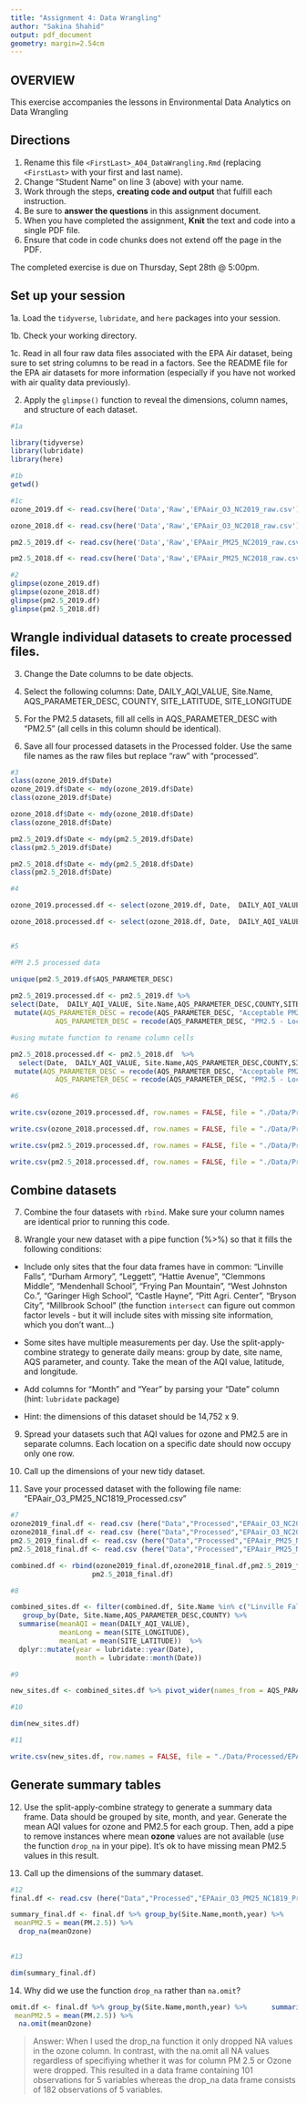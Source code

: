 ```yaml
---
title: "Assignment 4: Data Wrangling"
author: "Sakina Shahid"
output: pdf_document
geometry: margin=2.54cm
---
```


## OVERVIEW

This exercise accompanies the lessons in Environmental Data Analytics on Data Wrangling 

## Directions

1. Rename this file `<FirstLast>_A04_DataWrangling.Rmd` (replacing `<FirstLast>` with your first and last name).
2. Change "Student Name" on line 3 (above) with your name.
3. Work through the steps, **creating code and output** that fulfill each instruction.
4. Be sure to **answer the questions** in this assignment document.
5. When you have completed the assignment, **Knit** the text and code into a single PDF file.
6. Ensure that code in code chunks does not extend off the page in the PDF.

The completed exercise is due on Thursday, Sept 28th @ 5:00pm.

## Set up your session 

1a. Load the `tidyverse`,  `lubridate`, and `here` packages into your session.

1b. Check your working directory.

1c. Read in all four raw data files associated with the EPA Air dataset, being sure to set string columns to be read in a factors. See the README file for the EPA air datasets for more information (especially if you have not worked with air quality data previously). 

2. Apply the `glimpse()` function to reveal the dimensions, column names, and structure of each dataset. 

```r
#1a 

library(tidyverse)
library(lubridate)
library(here)

#1b 
getwd()

#1c 
ozone_2019.df <- read.csv(here('Data','Raw','EPAair_O3_NC2019_raw.csv'),stringsAsFactors = TRUE)

ozone_2018.df <- read.csv(here('Data','Raw','EPAair_O3_NC2018_raw.csv'),stringsAsFactors = TRUE)

pm2.5_2019.df <- read.csv(here('Data','Raw','EPAair_PM25_NC2019_raw.csv'),stringsAsFactors = TRUE)

pm2.5_2018.df <- read.csv(here('Data','Raw','EPAair_PM25_NC2018_raw.csv'),stringsAsFactors = TRUE)

#2 
glimpse(ozone_2019.df)
glimpse(ozone_2018.df)
glimpse(pm2.5_2019.df)
glimpse(pm2.5_2018.df)
```


## Wrangle individual datasets to create processed files.

3. Change the Date columns to be date objects.

4. Select the following columns: Date, DAILY_AQI_VALUE, Site.Name, AQS_PARAMETER_DESC, COUNTY, SITE_LATITUDE, SITE_LONGITUDE

5. For the PM2.5 datasets, fill all cells in AQS_PARAMETER_DESC with "PM2.5" (all cells in this column should be identical).

6. Save all four processed datasets in the Processed folder. Use the same file names as the raw files but replace "raw" with "processed".

```r
#3
class(ozone_2019.df$Date)
ozone_2019.df$Date <- mdy(ozone_2019.df$Date)
class(ozone_2019.df$Date)

ozone_2018.df$Date <- mdy(ozone_2018.df$Date)
class(ozone_2018.df$Date)

pm2.5_2019.df$Date <- mdy(pm2.5_2019.df$Date)
class(pm2.5_2019.df$Date)

pm2.5_2018.df$Date <- mdy(pm2.5_2018.df$Date)
class(pm2.5_2018.df$Date)

#4

ozone_2019.processed.df <- select(ozone_2019.df, Date,  DAILY_AQI_VALUE, Site.Name,AQS_PARAMETER_DESC,COUNTY,SITE_LATITUDE,SITE_LONGITUDE)

ozone_2018.processed.df <- select(ozone_2018.df, Date,  DAILY_AQI_VALUE, Site.Name,AQS_PARAMETER_DESC,COUNTY,SITE_LATITUDE,SITE_LONGITUDE)


#5

#PM 2.5 processed data

unique(pm2.5_2019.df$AQS_PARAMETER_DESC)
  
pm2.5_2019.processed.df <- pm2.5_2019.df %>% 
select(Date,  DAILY_AQI_VALUE, Site.Name,AQS_PARAMETER_DESC,COUNTY,SITE_LATITUDE,SITE_LONGITUDE) %>% 
 mutate(AQS_PARAMETER_DESC = recode(AQS_PARAMETER_DESC, "Acceptable PM2.5 AQI & Speciation Mass" = "PM 2.5"), 
           AQS_PARAMETER_DESC = recode(AQS_PARAMETER_DESC, "PM2.5 - Local Conditions" = "PM 2.5"))

#using mutate function to rename column cells

pm2.5_2018.processed.df <- pm2.5_2018.df  %>% 
  select(Date,  DAILY_AQI_VALUE, Site.Name,AQS_PARAMETER_DESC,COUNTY,SITE_LATITUDE,SITE_LONGITUDE) %>% 
 mutate(AQS_PARAMETER_DESC = recode(AQS_PARAMETER_DESC, "Acceptable PM2.5 AQI & Speciation Mass" = "PM 2.5"), 
           AQS_PARAMETER_DESC = recode(AQS_PARAMETER_DESC, "PM2.5 - Local Conditions" = "PM 2.5"))

#6

write.csv(ozone_2019.processed.df, row.names = FALSE, file = "./Data/Processed/EPAair_O3_NC2019_processed.csv")

write.csv(ozone_2018.processed.df, row.names = FALSE, file = "./Data/Processed/EPAair_O3_NC2018_processed.csv")

write.csv(pm2.5_2019.processed.df, row.names = FALSE, file = "./Data/Processed/EPAair_PM25_NC2019_processed.csv")

write.csv(pm2.5_2018.processed.df, row.names = FALSE, file = "./Data/Processed/EPAair_PM25_NC2018_processed.csv")

```


## Combine datasets

7. Combine the four datasets with `rbind`. Make sure your column names are identical prior to running this code.

8. Wrangle your new dataset with a pipe function (%>%) so that it fills the following conditions: 

  * Include only sites that the four data frames have in common: "Linville Falls", "Durham Armory", "Leggett", "Hattie Avenue", "Clemmons Middle", "Mendenhall School", "Frying Pan Mountain", "West Johnston Co.", "Garinger High School", "Castle Hayne", "Pitt Agri. Center", "Bryson City", "Millbrook School" (the function `intersect` can figure out common factor levels - but it will include sites with missing site information, which you don't want...) 

  * Some sites have multiple measurements per day. Use the split-apply-combine strategy to generate daily means: group by date, site name, AQS parameter, and county. Take the mean of the AQI value, latitude, and longitude.
  
  * Add columns for "Month" and "Year" by parsing your "Date" column (hint: `lubridate` package)
  
  * Hint: the dimensions of this dataset should be 14,752 x 9.

9. Spread your datasets such that AQI values for ozone and PM2.5 are in separate columns. Each location on a specific date should now occupy only one row.

10. Call up the dimensions of your new tidy dataset.

11. Save your processed dataset with the following file name: "EPAair_O3_PM25_NC1819_Processed.csv"

```r
#7 
ozone2019_final.df <- read.csv (here("Data","Processed","EPAair_O3_NC2019_processed.csv"))
ozone2018_final.df <- read.csv (here("Data","Processed","EPAair_O3_NC2018_processed.csv"))
pm2.5_2019_final.df <- read.csv (here("Data","Processed","EPAair_PM25_NC2019_processed.csv"))
pm2.5_2018_final.df <- read.csv (here("Data","Processed","EPAair_PM25_NC2018_processed.csv"))

combined.df <- rbind(ozone2019_final.df,ozone2018_final.df,pm2.5_2019_final.df,
                    pm2.5_2018_final.df)

#8 

combined_sites.df <- filter(combined.df, Site.Name %in% c("Linville Falls", "Durham Armory", "Leggett", "Hattie Avenue", "Clemmons Middle", "Mendenhall School", "Frying Pan Mountain", "West Johnston Co.", "Garinger High School", "Castle Hayne", "Pitt Agri. Center", "Bryson City", "Millbrook School")) %>% 
   group_by(Date, Site.Name,AQS_PARAMETER_DESC,COUNTY) %>%
  summarise(meanAQI = mean(DAILY_AQI_VALUE), 
            meanLong = mean(SITE_LONGITUDE), 
            meanLat = mean(SITE_LATITUDE))  %>%
  dplyr::mutate(year = lubridate::year(Date), 
                month = lubridate::month(Date))

#9

new_sites.df <- combined_sites.df %>% pivot_wider(names_from = AQS_PARAMETER_DESC, values_from = meanAQI)

#10

dim(new_sites.df)

#11

write.csv(new_sites.df, row.names = FALSE, file = "./Data/Processed/EPAair_O3_PM25_NC1819_Processed.csv")

```


## Generate summary tables

12. Use the split-apply-combine strategy to generate a summary data frame. Data should be grouped by site, month, and year. Generate the mean AQI values for ozone and PM2.5 for each group. Then, add a pipe to remove instances where mean **ozone** values are not available (use the function `drop_na` in your pipe). It's ok to have missing mean PM2.5 values in this result. 

13. Call up the dimensions of the summary dataset.

```r

#12
final.df <- read.csv (here("Data","Processed","EPAair_O3_PM25_NC1819_Processed.csv"))

summary_final.df <- final.df %>% group_by(Site.Name,month,year) %>%      summarize(meanOzone = mean(Ozone), 
 meanPM2.5 = mean(PM.2.5)) %>%  
  drop_na(meanOzone)
                  

#13

dim(summary_final.df)

```

14. Why did we use the function `drop_na` rather than `na.omit`?

```r
omit.df <- final.df %>% group_by(Site.Name,month,year) %>%      summarize(meanOzone = mean(Ozone), 
 meanPM2.5 = mean(PM.2.5)) %>%  
  na.omit(meanOzone) 
```

> Answer: When I used the drop_na function it only dropped NA values in the ozone column. In contrast, with the na.omit all NA values regardless of specifiying whether it was for column PM 2.5 or Ozone were dropped. This resulted in a data frame containing 101 observations for 5 variables whereas the drop_na data frame consists of 182 observations of 5 variables. 
